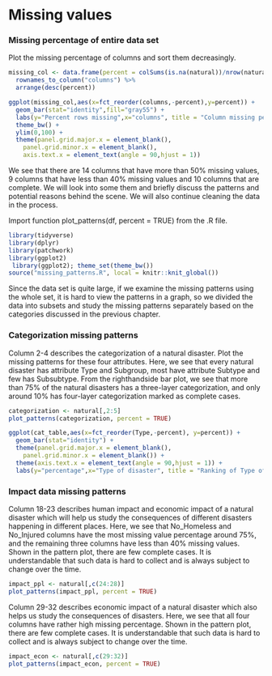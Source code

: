 # Missing values

### Missing percentage of entire data set
Plot the missing percentage of columns and sort them decreasingly. 
```r
missing_col <- data.frame(percent = colSums(is.na(natural))/nrow(natural)*100) %>% 
  rownames_to_column("columns") %>% 
  arrange(desc(percent))

ggplot(missing_col,aes(x=fct_reorder(columns,-percent),y=percent)) + 
  geom_bar(stat="identity",fill="gray55") + 
  labs(y="Percent rows missing",x="columns", title = "Column missing percentage") +
  theme_bw() +
  ylim(0,100) +
  theme(panel.grid.major.x = element_blank(),
    panel.grid.minor.x = element_blank(),
    axis.text.x = element_text(angle = 90,hjust = 1))

```
We see that there are 14 columns that have more than 50% missing values, 9 columns that have less than 40% missing values and 10 columns that are complete. We will look into some them and briefly discuss the patterns and potential reasons behind the scene. We will also continue cleaning the data in the process.


Import function plot_patterns(df, percent = TRUE) from the .R file. 
```r
library(tidyverse)
library(dplyr)
library(patchwork)
library(ggplot2)
 library(ggplot2); theme_set(theme_bw())
source("missing_patterns.R", local = knitr::knit_global())
```


Since the data set is quite large, if we examine the missing patterns using the whole set, it is hard to view the patterns in a graph, so we divided the data into subsets and study the missing patterns separately based on the categories discussed in the previous chapter. 

### Categorization missing patterns
Column 2-4 describes the categorization of a natural disaster. Plot the missing patterns for these four attributes. Here, we see that every natural disaster has attribute Type and Subgroup, most have attribute Subtype and few has Subsubtype. From the righthandside bar plot, we see that more than 75% of the natural disasters has a three-layer categorization, and only around 10% has four-layer categorization marked as complete cases.  
```r
categorization <- natural[,2:5]
plot_patterns(categorization, percent = TRUE)
```

```r
ggplot(cat_table,aes(x=fct_reorder(Type,-percent), y=percent)) +
  geom_bar(stat="identity") +
  theme(panel.grid.major.x = element_blank(),
    panel.grid.minor.x = element_blank()) +
  theme(axis.text.x = element_text(angle = 90,hjust = 1)) +
  labs(y="percentage",x="Type of disaster", title = "Ranking of Type of disaster")

```

### Impact data missing patterns

Column 18-23 describes human impact and economic impact of a natural disaster which will help us study the consequences of different disasters happening in different places. Here, we see that No_Homeless and No_Injured columns have the most missing value percentage around 75%, and the remaining three columns have less than 40% missing values. Shown in the pattern plot, there are few complete cases. It is understandable that such data is hard to collect and is always subject to change over the time. 

```r
impact_ppl <- natural[,c(24:28)]
plot_patterns(impact_ppl, percent = TRUE)
```

Column 29-32 describes economic impact of a natural disaster which also helps us study the consequences of disasters. Here, we see that all four columns have rather high missing percentage. Shown in the pattern plot, there are few complete cases. It is understandable that such data is hard to collect and is always subject to change over the time. 

```r
impact_econ <- natural[,c(29:32)]
plot_patterns(impact_econ, percent = TRUE)
```







